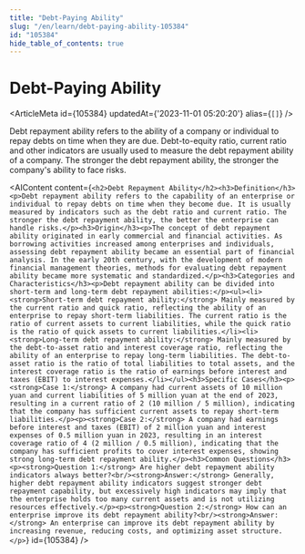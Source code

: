 ```yaml
---
title: "Debt-Paying Ability"
slug: "/en/learn/debt-paying-ability-105384"
id: "105384"
hide_table_of_contents: true
---
```



# Debt-Paying Ability

<ArticleMeta id={105384} updatedAt={'2023-11-01 05:20:20'} alias={`[]`} />
<div className='border-solid border-b border-t-0 my-4 border-[var(--ifm-color-gray-300)]' />

Debt repayment ability refers to the ability of a company or individual to repay debts on time when they are due. Debt-to-equity ratio, current ratio and other indicators are usually used to measure the debt repayment ability of a company. The stronger the debt repayment ability, the stronger the company's ability to face risks.

<AIContent content={`<h2>Debt Repayment Ability</h2><h3>Definition</h3><p>Debt repayment ability refers to the capability of an enterprise or individual to repay debts on time when they become due. It is usually measured by indicators such as the debt ratio and current ratio. The stronger the debt repayment ability, the better the enterprise can handle risks.</p><h3>Origin</h3><p>The concept of debt repayment ability originated in early commercial and financial activities. As borrowing activities increased among enterprises and individuals, assessing debt repayment ability became an essential part of financial analysis. In the early 20th century, with the development of modern financial management theories, methods for evaluating debt repayment ability became more systematic and standardized.</p><h3>Categories and Characteristics</h3><p>Debt repayment ability can be divided into short-term and long-term debt repayment abilities:</p><ul><li><strong>Short-term debt repayment ability:</strong> Mainly measured by the current ratio and quick ratio, reflecting the ability of an enterprise to repay short-term liabilities. The current ratio is the ratio of current assets to current liabilities, while the quick ratio is the ratio of quick assets to current liabilities.</li><li><strong>Long-term debt repayment ability:</strong> Mainly measured by the debt-to-asset ratio and interest coverage ratio, reflecting the ability of an enterprise to repay long-term liabilities. The debt-to-asset ratio is the ratio of total liabilities to total assets, and the interest coverage ratio is the ratio of earnings before interest and taxes (EBIT) to interest expenses.</li></ul><h3>Specific Cases</h3><p><strong>Case 1:</strong> A company had current assets of 10 million yuan and current liabilities of 5 million yuan at the end of 2023, resulting in a current ratio of 2 (10 million / 5 million), indicating that the company has sufficient current assets to repay short-term liabilities.</p><p><strong>Case 2:</strong> A company had earnings before interest and taxes (EBIT) of 2 million yuan and interest expenses of 0.5 million yuan in 2023, resulting in an interest coverage ratio of 4 (2 million / 0.5 million), indicating that the company has sufficient profits to cover interest expenses, showing strong long-term debt repayment ability.</p><h3>Common Questions</h3><p><strong>Question 1:</strong> Are higher debt repayment ability indicators always better?<br/><strong>Answer:</strong> Generally, higher debt repayment ability indicators suggest stronger debt repayment capability, but excessively high indicators may imply that the enterprise holds too many current assets and is not utilizing resources effectively.</p><p><strong>Question 2:</strong> How can an enterprise improve its debt repayment ability?<br/><strong>Answer:</strong> An enterprise can improve its debt repayment ability by increasing revenue, reducing costs, and optimizing asset structure.</p>`} id={105384} />
